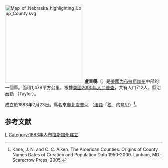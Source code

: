 {{noteTA
|T=zh-hans:卢普县 (内布拉斯加州);zh-hk:盧普縣 (內布拉斯加州);zh-tw:盧普郡 (內布拉斯加州);
}}

[[File:Map_of_Nebraska_highlighting_Loup_County.svg|250px]]
'''盧普縣'''（{{lang-en|Loup County}}）是[[美國|美國]][[內布拉斯加州|內布拉斯加州]]中部的一個縣。面積1,479平方公里。根據[[美國2000年人口普查|美國2000年人口普查]]，共有人口712人。縣治[[泰勒_(內布拉斯加州)|泰勒]] （Taylor）。

成立於1883年2月23日。縣名來自[[盧普河|北盧普河]] （[[法語|法語]]「[[狼|狼]]」的意思）<ref>Kane, J. N. and C. C. Aiken. The American Counties: Origins of County Names Dates of Creation and Population Data 1950-2000. Lanham, MD.: Scarecrow Press, 2005.</ref>。

==参考文献==
<div class="references-small">
<references />
</div>

{{內布拉斯加州}}

[[Category:内布拉斯加州行政区划|L]]
[[Category:1883年內布拉斯加州建立|Category:1883年內布拉斯加州建立]]